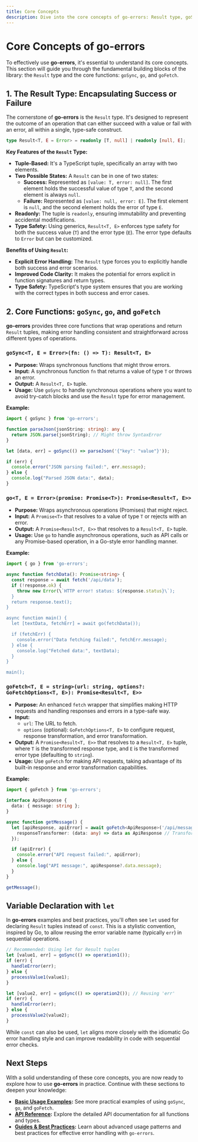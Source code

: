 ```yaml
---
title: Core Concepts
description: Dive into the core concepts of go-errors: Result type, goSync, go, and goFetch.
---
```


# Core Concepts of go-errors

To effectively use **go-errors**, it's essential to understand its core concepts. This section will guide you through the fundamental building blocks of the library: the `Result` type and the core functions: `goSync`, `go`, and `goFetch`.

## 1. The Result Type: Encapsulating Success or Failure

The cornerstone of **go-errors** is the `Result` type. It's designed to represent the outcome of an operation that can either succeed with a value or fail with an error, all within a single, type-safe construct.

```typescript
type Result<T, E = Error> = readonly [T, null] | readonly [null, E];
```

**Key Features of the `Result` Type:**

- **Tuple-Based:**  It's a TypeScript tuple, specifically an array with two elements.
- **Two Possible States:**  A `Result` can be in one of two states:
    - **Success:** Represented as `[value: T, error: null]`. The first element holds the successful value of type `T`, and the second element is always `null`.
    - **Failure:** Represented as `[value: null, error: E]`. The first element is `null`, and the second element holds the error of type `E`.
- **Readonly:**  The tuple is `readonly`, ensuring immutability and preventing accidental modifications.
- **Type Safety:**  Using generics, `Result<T, E>` enforces type safety for both the success value (`T`) and the error type (`E`). The error type defaults to `Error` but can be customized.

**Benefits of Using `Result`:**

- **Explicit Error Handling:**  The `Result` type forces you to explicitly handle both success and error scenarios.
- **Improved Code Clarity:**  It makes the potential for errors explicit in function signatures and return types.
- **Type Safety:**  TypeScript's type system ensures that you are working with the correct types in both success and error cases.

## 2. Core Functions: `goSync`, `go`, and `goFetch`

**go-errors** provides three core functions that wrap operations and return `Result` tuples, making error handling consistent and straightforward across different types of operations.

### `goSync<T, E = Error>(fn: () => T): Result<T, E>`

- **Purpose:**  Wraps synchronous functions that might throw errors.
- **Input:**  A synchronous function `fn` that returns a value of type `T` or throws an error.
- **Output:**  A `Result<T, E>` tuple.
- **Usage:**  Use `goSync` to handle synchronous operations where you want to avoid try-catch blocks and use the `Result` type for error management.

**Example:**

```typescript
import { goSync } from 'go-errors';

function parseJson(jsonString: string): any {
  return JSON.parse(jsonString); // Might throw SyntaxError
}

let [data, err] = goSync(() => parseJson('{"key": "value"}'));

if (err) {
  console.error("JSON parsing failed:", err.message);
} else {
  console.log("Parsed JSON data:", data);
}
```

### `go<T, E = Error>(promise: Promise<T>): Promise<Result<T, E>>`

- **Purpose:**  Wraps asynchronous operations (Promises) that might reject.
- **Input:**  A `Promise<T>` that resolves to a value of type `T` or rejects with an error.
- **Output:**  A `Promise<Result<T, E>>` that resolves to a `Result<T, E>` tuple.
- **Usage:**  Use `go` to handle asynchronous operations, such as API calls or any Promise-based operation, in a Go-style error handling manner.

**Example:**

```typescript
import { go } from 'go-errors';

async function fetchData(): Promise<string> {
  const response = await fetch('/api/data');
  if (!response.ok) {
    throw new Error(\`HTTP error! status: ${response.status}\`);
  }
  return response.text();
}

async function main() {
  let [textData, fetchErr] = await go(fetchData());

  if (fetchErr) {
    console.error("Data fetching failed:", fetchErr.message);
  } else {
    console.log("Fetched data:", textData);
  }
}

main();
```

### `goFetch<T, E = string>(url: string, options?: GoFetchOptions<T, E>): Promise<Result<T, E>>`

- **Purpose:**  An enhanced `fetch` wrapper that simplifies making HTTP requests and handling responses and errors in a type-safe way.
- **Input:**
    - `url`: The URL to fetch.
    - `options` (optional):  `GoFetchOptions<T, E>` to configure request, response transformation, and error transformation.
- **Output:**  A `Promise<Result<T, E>>` that resolves to a `Result<T, E>` tuple, where `T` is the transformed response type, and `E` is the transformed error type (defaulting to `string`).
- **Usage:**  Use `goFetch` for making API requests, taking advantage of its built-in response and error transformation capabilities.

**Example:**

```typescript
import { goFetch } from 'go-errors';

interface ApiResponse {
  data: { message: string };
}

async function getMessage() {
  let [apiResponse, apiError] = await goFetch<ApiResponse>('/api/message', {
    responseTransformer: (data: any) => data as ApiResponse // Transform response data
  });

  if (apiError) {
    console.error("API request failed:", apiError);
  } else {
    console.log("API message:", apiResponse?.data.message);
  }
}

getMessage();
```

## Variable Declaration with `let`

In **go-errors** examples and best practices, you'll often see `let` used for declaring `Result` tuples instead of `const`. This is a stylistic convention, inspired by Go, to allow reusing the error variable name (typically `err`) in sequential operations.

```typescript
// Recommended: Using let for Result tuples
let [value1, err] = goSync(() => operation1());
if (err) {
  handleError(err);
} else {
  processValue1(value1);
}

let [value2, err] = goSync(() => operation2()); // Reusing 'err'
if (err) {
  handleError(err);
} else {
  processValue2(value2);
}
```

While `const` can also be used, `let` aligns more closely with the idiomatic Go error handling style and can improve readability in code with sequential error checks.

## Next Steps

With a solid understanding of these core concepts, you are now ready to explore how to use **go-errors** in practice. Continue with these sections to deepen your knowledge:

- **[Basic Usage Examples](/docs/getting-started/basic-usage):**  See more practical examples of using `goSync`, `go`, and `goFetch`.
- **[API Reference](/docs/api-reference):**  Explore the detailed API documentation for all functions and types.
- **[Guides & Best Practices](/docs/guides):**  Learn about advanced usage patterns and best practices for effective error handling with `go-errors`.
